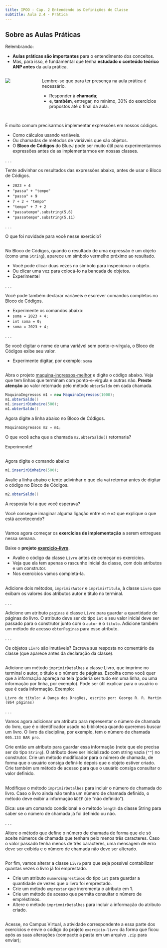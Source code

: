 ```yaml
---
title: IPOO - Cap. 2 Entendendo as Definições de Classe
subtitle: Aula 2.4 - Prática
---
```


## Sobre as Aulas Práticas {.smaller}

::: {.nonincremental}

Relembrando:

- **Aulas práticas são importantes** para o entendimento dos conceitos.
- Mas, para isso, é fundamental que tenha **estudado o conteúdo teórico ANP antes** da aula prática.

:::: {.columns}

::: {.column width="20%"}
![](imagens/fica_a_dica.png)
:::

::: {.column width="80%"}
::: {.callout-note title="Convenção" appearance="simple" icon=false}
Lembre-se que para ter presença na aula prática é necessário.

- Responder à **chamada**;
- e, **também**, entregar, no mínimo, 30% do exercícios propostos até o final da aula.
:::
:::

::::
:::

## {.smaller}

É muito comum precisarmos implementar expressões em nossos códigos.

- Como cálculos usando variáveis.
- Ou chamadas de métodos de variáveis que são objetos.
- O **Bloco de Códigos** do BlueJ pode ser muito útil para experimentarmos expressões antes de as implementarmos em nossas classes.

. . .

Tente adivinhar os resultados das expressões abaixo, antes de usar o Bloco de Códigos.

- `2023 + 4`
- `"passa" + "tempo"`
- `"passa" + 9`
- `7 + 2 + "tempo"`
- `"tempo" + 7 + 2`
- `"passatempo".substring(5,6)`
- `"passatempo".substring(5,11)`

. . .

O que foi novidade para você nesse exercício?

## {.smaller}

No Bloco de Códigos, quando o resultado de uma expressão é um objeto (como uma `String`), aparece um símbolo vermelho próximo ao resultado.

- Você pode clicar duas vezes no símbolo para inspecionar o objeto.
- Ou clicar uma vez para colocá-lo na bancada de objetos.
- Experimente!

. . .

Você pode também declarar variáveis e escrever comandos completos no Bloco de Códigos.

- Experimente os comandos abaixo:
- `soma = 2023 + 4;`
- `int soma = 0;`
- `soma = 2023 + 4;`

. . .

Se você digitar o nome de uma variável sem ponto-e-vírgula, o Bloco de Códigos exibe seu valor.

- Experimente digitar, por exemplo: `soma`

## 

::: {.callout-note title="Exercício" icon=false}
Abra o projeto [maquina-ingressos-melhor](https://github.com/ufla-ipoo/maquina-ingressos-melhor) e digite o código abaixo.
Veja que tem linhas que terminam com ponto-e-virgula e outras não.
**Preste atenção** ao valor retornado pelo método `obterSaldo` em cada chamada.

::: {.halfincfontsize}
```.java
MaquinaIngressos m1 = new MaquinaIngressos(1000);
m1.obterSaldo()
m1.inserirDinheiro(500);
m1.obterSaldo()
```
:::
:::

::: {.callout-note title="Exercício" icon=false}
Agora digite a linha abaixo no Bloco de Códigos.

::: {.halfincfontsize}
```.java
MaquinaIngressos m2 = m1;
```
:::

O que você acha que a chamada `m2.obterSaldo()` retornaria?

Experimente!
:::

## 

::: {.callout-note title="Exercício" icon=false}
Agora digite o comando abaixo

::: {.halfincfontsize}
```.java
m1.inserirDinheiro(500);
```
:::

Avalie a linha abaixo e tente adivinhar o que ela vai retornar antes de digitar o código no Bloco de Códigos.

::: {.halfincfontsize}
```.java
m2.obterSaldo()
```
:::

A resposta foi a que você esperava?

Você consegue imaginar alguma ligação entre `m1` e `m2` que explique o que está acontecendo?
:::

## {.smaller}

Vamos agora começar os **exercícios de implementação** a serem [entregues]{.alert} nessa semana.

Baixe o **projeto [exercicio-livro](https://github.com/ufla-ipoo/exercicio-livro)**.

- Avalie o código da classe `Livro` antes de começar os exercícios.
- Veja que ela tem apenas o rascunho inicial da classe, com dois atributos e um construtor.
- Nos exercícios vamos completá-la.

##

::: {.callout-note title="Exercício 1.1" icon=false}
Adicione dois métodos, `imprimirAutor` e `imprimirTitulo`, à classe `Livro` que exibam os valores dos atributos autor e título no terminal.
:::

. . .

::: {.callout-note title="Exercício 1.2" icon=false}
Adicione um atributo `paginas` à classe `Livro` para guardar a quantidade de páginas do livro.
O atributo deve ser do tipo `int` e seu valor inicial deve ser passado para o construtor junto com o `autor` e o `titulo`.
Adicione também um método de acesso `obterPaginas` para esse atributo.
:::

. . .

::: {.callout-note title="Exercício 1.3" icon=false}
Os objetos `Livro` são imutáveis?
Escreva sua resposta no comentário da classe (que aparece antes da declaração da classe).
:::

##

::: {.callout-note title="Exercício 1.4" icon=false}
Adicione um método `imprimirDetalhes` à classe Livro, que imprime no terminal o autor, o título e o número de páginas.
Escolha como você quer que a informação apareça na tela (poderia ser tudo em uma linha, ou uma informação por linha, por exemplo).
Pode ser útil explicar para o usuário o que é cada informação.
Exemplo:

::: {.halfincfontsize}
```
Livro de título: A Dança dos Dragões, escrito por: George R. R. Martin (864 páginas)
```
:::
:::

. . .

::: {.callout-note title="Exercício 1.5" icon=false}
Vamos agora adicionar um atributo para representar o número de chamada do livro, que é o identificador usado na biblioteca quando queremos buscar um livro.
O livro da disciplina, por exemplo, tem o número de chamada `005.133 BAR pro`.

Crie então um atributo para guardar essa informação (note que ele precisa ser do tipo `String`).
O atributo deve ser inicializado com string vazia (`""`) no construtor.
Crie um método modificador para o número de chamada, de forma que o usuário consiga defini-lo depois que o objeto estiver criado.
Crie também um método de acesso para que o usuário consiga consultar o valor definido.
:::

##

::: {.callout-note title="Exercício 1.6" icon=false}
Modifique o método `imprimirDetalhes` para incluir o número de chamada do livro.
Caso o livro ainda não tenha um número de chamada definido, o método deve exibir a informação `NDEF` (de "não definido").

Dica: use um comando condicional e o método `length` da classe String para saber se o número de chamada já foi definido ou não.
:::

. . .

::: {.callout-note title="Exercício 1.7" icon=false}
Altere o método que define o número de chamada de forma que ele só aceite números de chamada que tenham pelo menos três caracteres.
Caso o valor passado tenha menos de três caracteres, uma mensagem de erro deve ser exibida e o número de chamada não deve ser alterado.
:::

##

::: {.callout-note title="Exercício 1.8" icon=false}
Por fim, vamos alterar a classe `Livro` para que seja possível contabilizar quantas vezes o livro já foi emprestado.

- Crie um atributo `numeroEmprestimos` do tipo `int` para guardar a quantidade de vezes que o livro foi emprestado.
- Crie um método `emprestar` que incrementa o atributo em 1.
- Crie um método de acesso que permita consultar o número de empréstimos.
- Altere o método `imprimmirDetalhes` para incluir a informação do atributo criado.
:::

## 

::: {.callout-important title="Entrega no Campus Virtual"}
Acesse, no Campus Virtual, a atividade correspondente a essa parte dos exercícios e envie o código do projeto `exercicio-livro` da forma que ficou após as suas alterações (compacte a pasta em um arquivo `.zip` para enviar);
:::